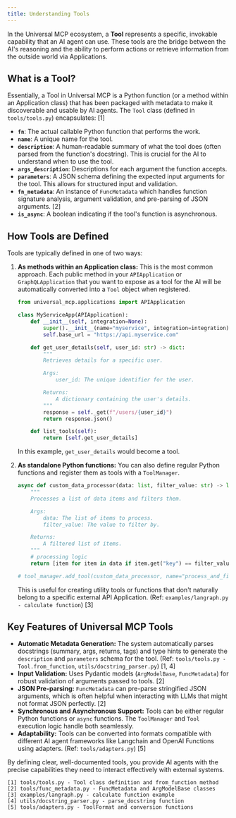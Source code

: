 ```yaml
---
title: Understanding Tools
---
```


In the Universal MCP ecosystem, a **Tool** represents a specific, invokable capability that an AI agent can use. These tools are the bridge between the AI's reasoning and the ability to perform actions or retrieve information from the outside world via Applications.

## What is a Tool?

Essentially, a Tool in Universal MCP is a Python function (or a method within an Application class) that has been packaged with metadata to make it discoverable and usable by AI agents. The `Tool` class (defined in `tools/tools.py`) encapsulates: [1]

*   **`fn`**: The actual callable Python function that performs the work.
*   **`name`**: A unique name for the tool.
*   **`description`**: A human-readable summary of what the tool does (often parsed from the function's docstring). This is crucial for the AI to understand when to use the tool.
*   **`args_description`**: Descriptions for each argument the function accepts.
*   **`parameters`**: A JSON schema defining the expected input arguments for the tool. This allows for structured input and validation.
*   **`fn_metadata`**: An instance of `FuncMetadata` which handles function signature analysis, argument validation, and pre-parsing of JSON arguments. [2]
*   **`is_async`**: A boolean indicating if the tool's function is asynchronous.

## How Tools are Defined

Tools are typically defined in one of two ways:

1.  **As methods within an Application class:** This is the most common approach. Each public method in your `APIApplication` or `GraphQLApplication` that you want to expose as a tool for the AI will be automatically converted into a `Tool` object when registered.
    ```python
    from universal_mcp.applications import APIApplication

    class MyServiceApp(APIApplication):
        def __init__(self, integration=None):
            super().__init__(name="myservice", integration=integration)
            self.base_url = "https://api.myservice.com"

        def get_user_details(self, user_id: str) -> dict:
            """
            Retrieves details for a specific user.

            Args:
                user_id: The unique identifier for the user.

            Returns:
                A dictionary containing the user's details.
            """
            response = self._get(f"/users/{user_id}")
            return response.json()

        def list_tools(self):
            return [self.get_user_details]
    ```
    In this example, `get_user_details` would become a tool.

2.  **As standalone Python functions:** You can also define regular Python functions and register them as tools with a `ToolManager`.
    ```python
    async def custom_data_processor(data: list, filter_value: str) -> list:
        """
        Processes a list of data items and filters them.

        Args:
            data: The list of items to process.
            filter_value: The value to filter by.

        Returns:
            A filtered list of items.
        """
        # processing logic
        return [item for item in data if item.get("key") == filter_value]

    # tool_manager.add_tool(custom_data_processor, name="process_and_filter_data")
    ```
    This is useful for creating utility tools or functions that don't naturally belong to a specific external API Application. (Ref: `examples/langraph.py - calculate function`) [3]


## Key Features of Universal MCP Tools

*   **Automatic Metadata Generation:** The system automatically parses docstrings (summary, args, returns, tags) and type hints to generate the `description` and `parameters` schema for the tool. (Ref: `tools/tools.py - Tool.from_function`, `utils/docstring_parser.py`) [1, 4]
*   **Input Validation:** Uses Pydantic models (`ArgModelBase`, `FuncMetadata`) for robust validation of arguments passed to tools. [2]
*   **JSON Pre-parsing:** `FuncMetadata` can pre-parse stringified JSON arguments, which is often helpful when interacting with LLMs that might not format JSON perfectly. [2]
*   **Synchronous and Asynchronous Support:** Tools can be either regular Python functions or `async` functions. The `ToolManager` and `Tool` execution logic handle both seamlessly.
*   **Adaptability:** Tools can be converted into formats compatible with different AI agent frameworks like Langchain and OpenAI Functions using adapters. (Ref: `tools/adapters.py`) [5]

By defining clear, well-documented tools, you provide AI agents with the precise capabilities they need to interact effectively with external systems.

```
[1] tools/tools.py - Tool class definition and from_function method
[2] tools/func_metadata.py - FuncMetadata and ArgModelBase classes
[3] examples/langraph.py - calculate function example
[4] utils/docstring_parser.py - parse_docstring function
[5] tools/adapters.py - ToolFormat and conversion functions
```
